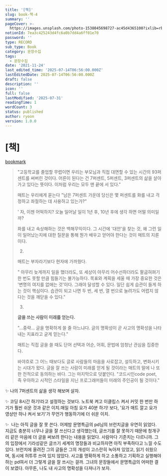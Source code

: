 ```yaml
---
title: '[책]'
slug: book-책-4
summary: ''
pageCover: >-
  https://images.unsplash.com/photo-1538045698727-ac45d4365100?ixlib=rb-4.0.3&q=85&fm=jpg&crop=entropy&cs=srgb
notionId: 7ea3c425243d4fc6a0b7dd4a6ff01e70
password: ''
type: RECORD
sub_type: Book
category: 문장수집
tags:
  - 문장수집
date: '2021-11-24'
last_edited_time: '2025-07-14T06:56:00.000Z'
lastEditedDate: 2025-07-14T06:56:00.000Z
draft: false
description: ''
icon: ''
full: false
lastModified: '2025-07-31'
readingTime: 1
wordCount: 3
status: published
author: ryoon
version: 1.0.0
---
```

# [책]


[bookmark](https://www.aladin.co.kr/shop/wproduct.aspx?ISBN=K232838895&start=pnaver_02)

> "고등학교를 졸업할 무렵이면 우리는 부모님과 직접 대면할 수 있는 시간의 93퍼센트를 써버린 것이다. 어른이 된다는 건 7퍼센트, 5퍼센트, 3퍼센트의 삶을 살아가고 있다는 뜻이다. 이처럼 우리는 모두 맨 끝에 서 있다."
>
> 매트는 우리에게 묻는다 "남은 7퍼센트 가운데 당신은 몇 퍼센트를 화를 내고 걱정하고 좌절하는 데 사용하고 있는가?"
>
>
> ' 자, 이젠 어떡하지? 오늘 일어날 일이 1년 후, 10년 후에 생각 하면 어떨 의미일까?
>
>
> 화를 내고 속상해하는 것은 백해무익이다. 그 시간에 '대안'을 찾는 것, 왜 그런 일이 일어났는지에 대한 질문을 통해 뭔가 배우고 얻어야 한다는 것이 매트의 지론이다.
>
>
> 2.
>
>
> 매트는 부자라기보다 현자에 가까웠다.
>
>
> " 아무리 늦게까지 일을 했더라도, 또 세상이 아무리 어수선하더라도 팔굽혀펴기 한 번도 못할 만큼 힘들기는 불가능하다. 목표와 계획을 세울 때 가장 중요한 것은 '변명의 여지를 없애는 것'이다. 그래야 달성할 수 있다. 일단 쉽게 습관이 들게 하는 것이 핵심이다. 습관이 되고 나면  두 번, 세 번, 열 번으로 늘려가도 어렵지 않다는 것을 깨닫을 수 있다."
>
>
>
>
> 3.
>
>
> **글을 쓰는 사람이 미래를 얻는다.**
>
>
> "...중략... 글을 명확하게 쓸 줄 아느냐다. 글의 명확성이 곧 사고의 명확성을 나타내는 지표라고 굳게 믿는다."
>
>
> 매트는 직접 글을 쓸 때도 단어 선택과 어순, 어휘, 문법에 엄청난 관심을 집중한다.
>
>
> 바야흐로 그 어느 때보다도 글로 사람들의 마음을 사로잡고, 설득하고, 변화시키는 시대가 왔다. 글을 잘 쓰는 사람이 미래를 얻게 될 것이라는 매트의 말에 나 또한 전적으로 동의하는 바다. 그는 마지막으로 덧붙인다. "코드시인code poet, 즉 우아하고 시적인 스타일을 지닌 프로그래머들이 미래의 주인공이 될 것이다."
>
>

✨ 나의 7퍼센트의 삶을 생각 해보며 살자.


✨ 코딩 8시간 하기!라고 설정하는 것보다. 노트북 켜고 이클립스 켜서 커밋 한 번만 하기가 훨씬 쉬운 것과 같은 이치.매일 아침 요가 40분 하기! 보다, '요가 매트 깔고 요가 영상만 하나 켜서 보기'가 무언가 행동하기에 더 쉬운 이치.


✨  나는 아직 글을 잘 못 쓴다. 어제밤 문명특급의 pd님의 브런치글을 우연히 읽었다. 지금도 충분히 너무나 글을 잘 쓰신다고 생각했는데,  글쓰기를 잘 못하기 때문에 청개구리 같은 마음에 더 글을 써보려 한다는 내용을 읽었다. 사람마다 기준치는 다르니까. 그의 입장에서 기라성같은 글쓰기 세계의 명장들과 비교하자면 아직 부족하다고 느낄 수도 있다. 브런치에 올려진 그의 글들은 그의 개성이 고스란히 녹아져 있었고, 읽기 쉬웠으며, 동시에 허투루 쓰여 있지 않았다. 사고를 명확하게 하고 소통하고 기획하고 실행해야 하는 pd여서 더 그렇게 글을 잘 쓰시는 걸까. 그녀의 문장들에서 문명특급의 어떠한 결이 보였다. 아무튼, 나도 내 사고의 명확성을 다져나가 보자.

